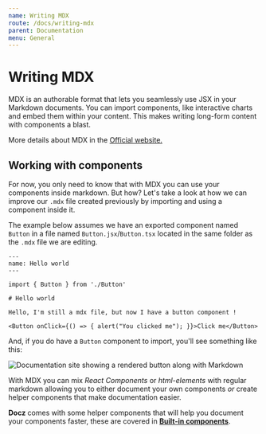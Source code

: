 ```yaml
---
name: Writing MDX
route: /docs/writing-mdx
parent: Documentation
menu: General
---
```


# Writing MDX

MDX is an authorable format that lets you seamlessly use JSX in your Markdown documents. You can import components, like interactive charts
and embed them within your content. This makes writing long-form content with components a blast.

More details about MDX in the [Official website.](https://mdxjs.com/)

## Working with components

For now, you only need to know that with MDX you can use your components inside markdown.
But how? Let's take a look at how we can improve our `.mdx` file created previously by importing and using a component inside it. 

The example below assumes we have an exported component named `Button` in a file named `Button.jsx`/`Button.tsx` located in the same folder as the `.mdx` file we are editing.

```mdx
---
name: Hello world
---

import { Button } from './Button'

# Hello world

Hello, I'm still a mdx file, but now I have a button component !

<Button onClick={() => { alert("You clicked me"); }}>Click me</Button>
```

And, if you do have a `Button` component to import, you'll see something like this:

![Documentation site showing a rendered button along with Markdown](https://cdn-std.dprcdn.net/files/acc_649651/Fgbg4F)

With MDX you can mix _React Components_ or _html-elements_ with regular markdown allowing you to either document your own components _or_ create helper components that make documentation easier. 

**Docz** comes with some helper components that will help you document your components faster, these are covered in [**Built-in components**](/docs/built-in-components).

